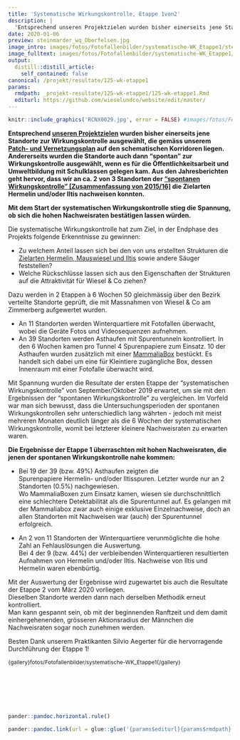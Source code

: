 ```yaml
---
title: 'Systematische Wirkungskontrolle, Etappe 1von2'
description: |
  'Entsprechend unseren Projektzielen wurden bisher einerseits jene Standorte zur Wirkungskontrolle ausgewählt, die gemäss unserem Patch- und Vernetzungsplan auf den schematischen Korridoren liegen. Andererseits wurden die Standorte auch dann "spontan" zur Wirkungskontrolle ausgewählt, wenn es für die Öffentlichkeitsarbeit und Umweltbildung mit Schulklassen gelegen kam. Aus den Jahresberichten geht hervor, dass wir an ca. 2 von 3 Standorten der "spontanen Wirkungskontrolle" [Zusammenfassung von 2015/16] die Zielarten Hermelin und/oder Iltis nachweisen konnten.  Mit dem Start der "systematischen Wirkungskontrolle" in der Endphase des Projekts stieg die Spannung, ob sich die hohen Nachweisraten bestätigen lassen würden. Lassen Sie sich positiv überraschen von den Resultaten der Etappe 1von2.'
date: 2020-01-06
preview: steinmarder_wq_Oberfelsen.jpg
image_intro: images/fotos/Fotofallenbilder/systematische-WK_Etappe1/steinmarder_wq_Oberfelsen.jpg
image_fulltext: images/fotos/Fotofallenbilder/systematische-WK_Etappe1/RCNX0029.jpg
output:
  distill::distill_article:
    self_contained: false
canonical: /projekt/resultate/125-wk-etappe1
params:
  rmdpath: _projekt-resultate/125-wk-etappe1/125-wk-etappe1.Rmd
  editurl: https://github.com/wieselundco/website/edit/master/
---
```



```r
knitr::include_graphics('RCNX0029.jpg', error = FALSE) #images/fotos/Fotofallenbilder/systematische-WK_Etappe1/RCNX0029.jpg
```

**Entsprechend [unseren
Projektzielen](http://www.wieselundco.ch/images/dokumente/beschrieb_umsetzungsphase/WiCoZ_Phase_2_Projektbeschrieb.pdf)
wurden bisher einerseits jene Standorte zur
Wirkungskontrolle ausgewählt, die gemäss unserem [Patch- und
Vernetzungsplan](http://www.wieselundco.ch/images/dokumente/beschrieb_umsetzungsphase/AnhangC_Patch_Vernetzungsplanung.pdf)
auf den schematischen Korridoren liegen. Andererseits wurden die
Standorte auch dann "spontan" zur Wirkungskontrolle ausgewählt, wenn es
für die Öffentlichkeitsarbeit und Umweltbildung mit Schulklassen gelegen
kam. Aus den Jahresberichten geht hervor, dass wir an ca. 2 von 3
Standorten der ["spontanen Wirkungskontrolle" \[Zusammenfassung von
2015/16\]](http://www.wieselundco.ch/projekt/resultate/80-massnahmen-sind-nachweislich-attraktiv) die
Zielarten Hermelin und/oder Iltis nachweisen konnten. **

**Mit dem Start der systematischen Wirkungskontrolle stieg die Spannung,
ob sich die hohen Nachweisraten bestätigen lassen würden.**

Die systematische Wirkungskontrolle hat zum Ziel, in der Endphase des
Projekts folgende Erkenntnisse zu gewinnen: 

-   Zu welchem Anteil lassen sich bei den von uns erstellten Strukturen
    die [Zielarten Hermelin, Mauswiesel und
    Iltis](http://www.wieselundco.ch/faszination-kleinraubtiere/unsere-leitarten)
    sowie andere Säuger feststellen?
-   Welche Rückschlüsse lassen sich aus den Eigenschaften der Strukturen
    auf die Attraktivität für Wiesel & Co ziehen?

Dazu werden in 2 Etappen à 6 Wochen 50 gleichmässig über den Bezirk
verteilte Standorte geprüft, die mit Massnahmen von Wiesel & Co am
Zimmerberg aufgewertet wurden.

-   An 11 Standorten werden Winterquartiere mit Fotofallen überwacht,
    wobei die Geräte Fotos und Videosequenzen aufnehmen.
-   An 39 Standorten werden Asthaufen mit Spurentunneln kontrolliert. In
    den 6 Wochen kamen pro Tunnel 4 Spurenpapiere zum Einsatz. 10 der
    Asthaufen wurden zusätzlich mit einer
    [MammaliaBox](http://www.wieselundco.ch/wissenschaft/externe-projekte/126-mammaliabox)
    bestückt. Es handelt sich dabei um eine für Kleintiere zugängliche
    Box, dessen Innenraum mit einer Fotofalle überwacht wird. 

Mit Spannung wurden die Resultate der ersten Etappe der "systematischen
Wirkungskontrolle" von September/Oktober 2019 erwartet, um sie mit den
Ergebnissen der "spontanen Wirkungskontrolle" zu vergleichen. Im Vorfeld
war man sich bewusst, dass die Untersuchungsperioden der spontanen
Wirkungskontrollen sehr unterschiedlich lang währten - jedoch mit meist
mehreren Monaten deutlich länger als die 6 Wochen der systematischen
Wirkungskontrolle, womit bei letzterer kleinere Nachweisraten zu
erwarten waren. 

**Die Ergebnisse der Etappe 1 überraschten mit hohen Nachweisraten, die
jenen der spontanen Wirkungskontrolle nahe kommen:**

-   Bei 19 der 39 (bzw. 49%) Asthaufen zeigten die
    Spurenpapiere Hermelin- und/oder Iltisspuren. Letzter wurde nur an 2
    Standorten (0.5%) nachgewiesen.  
    Wo MammaliaBoxen zum Einsatz kamen, wiesen sie durchschnittlich eine
    schlechtere Detektabilität als die Spurentunnel auf. Es gelangen mit
    der Mammaliabox zwar auch einige exklusive Einzelnachweise, doch an
    allen Standorten mit Nachweisen war (auch) der Spurentunnel
    erfolgreich.  
      
-   An 2 von 11 Standorten der Winterquartiere verunmöglichte die hohe
    Zahl an Fehlauslösungen die Auswertung.  
    Bei 4 der 9 (bzw. 44%) der verbleibenden Winterquartieren
    resultierten Aufnahmen von Hermelin und/oder Iltis. Nachweise von
    Iltis und Hermelin waren ebenbürtig.

Mit der Auswertung der Ergebnisse wird zugewartet bis auch die Resultate
der Etappe 2 vom März 2020 vorliegen.   
Dieselben Standorte werden dann nach derselben Methodik erneut
kontrolliert.   
Man kann gespannt sein, ob mit der beginnenden Ranftzeit und dem damit
einhergehenenden, grösseren Aktionsradius der Männchen die Nachweisraten
sogar noch zunehmen werden.

Besten Dank unserem Praktikanten Silvio Aegerter für die hervorragende
Durchführung der Etappe 1! 

<span
style="font-size: 12.16px;">{gallery}fotos/Fotofallenbilder/systematische-WK\_Etappe1{/gallery}</span>

 

 

 

```r
pander::pandoc.horizontal.rule()

pander::pandoc.link(url = glue::glue('{params$editurl}{params$rmdpath}'),text = 'Artikel bearbeiten')
```

<!--http://wieselundco.ch/projekt/resultate/125-wk-etappe1-->
